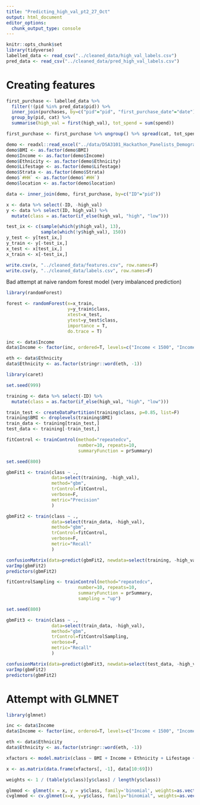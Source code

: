 ---
title: "Predicting_high_val_pt2_27_Oct"
output: html_document
editor_options: 
  chunk_output_type: console
---

```{r setup, include=FALSE}
knitr::opts_chunk$set
library(tidyverse)
labelled_data <- read_csv("../cleaned_data/high_val_labels.csv")
pred_data <- read_csv("../cleaned_data/pred_high_val_labels.csv")
```

# Creating features

```{r}
first_purchase <- labelled_data %>% 
  filter(!(pid %in% pred_data$pid)) %>%
  inner_join(purchases, by=c("pid"="pid", "first_purchase_date"="date")) %>% 
  group_by(pid, cat) %>%
  summarise(high_val = first(high_val), tot_spend = sum(spend))

first_purchase <- first_purchase %>% ungroup() %>% spread(cat, tot_spend, fill=0)
```
```{r}
demo <- readxl::read_excel("../data/DSA3101_Hackathon_Panelists_Demographics.xlsx")
demo$BMI <- as.factor(demo$BMI)
demo$Income <- as.factor(demo$Income)
demo$Ethnicity <- as.factor(demo$Ethnicity)
demo$Lifestage <- as.factor(demo$Lifestage)
demo$Strata <- as.factor(demo$Strata)
demo$`#HH` <- as.factor(demo$`#HH`)
demo$location <- as.factor(demo$location)
```

```{r}
data <- inner_join(demo, first_purchase, by=c("ID"="pid"))
```

```{r}
x <- data %>% select(-ID, -high_val)
y <- data %>% select(ID, high_val) %>% 
  mutate(class = as.factor(if_else(high_val, "high", "low")))
```

```{r}
test_ix <- c(sample(which(y$high_val), 13),
             sample(which(!y$high_val), 150))
y_test <- y[test_ix,]
y_train <- y[-test_ix,]
x_test <- x[test_ix,]
x_train <- x[-test_ix,]
```

```{r}
write.csv(x, "../cleaned_data/features.csv", row.names=F)
write.csv(y, "../cleaned_data/labels.csv", row.names=F)
```

Bad attempt at naive random forest model (very imbalanced prediction)

```{r}
library(randomForest)

forest <- randomForest(x=x_train,
                       y=y_train$class,
                       xtest=x_test,
                       ytest=y_test$class,
                       importance = T,
                       do.trace = T)
```


```{r}
inc <- data$Income 
data$Income <- factor(inc, ordered=T, levels=c("Income < 1500", "Income 1500 - 1999", "Income 2000 - 2999", "Income 3000 - 3999", "Income 4000 - 4999", "Income >5000"))

eth <- data$Ethnicity
data$Ethnicity <- as.factor(stringr::word(eth, -1))
```


```{r}
library(caret)

set.seed(999)

training <- data %>% select(-ID) %>% 
  mutate(class = as.factor(if_else(high_val, "high", "low")))

train_test <- createDataPartition(training$class, p=0.85, list=F)
training$BMI <- droplevels(training$BMI)
train_data <- training[train_test,]
test_data <- training[-train_test,]
```
```{r}
fitControl <- trainControl(method="repeatedcv", 
                           number=10, repeats=10,
                           summaryFunction = prSummary)
```

```{r}
set.seed(800)

gbmFit1 <- train(class ~ ., 
                 data=select(training, -high_val),
                 method="gbm",
                 trControl=fitControl,
                 verbose=F,
                 metric="Precision"
                 )
```

```{r}
gbmFit2 <- train(class ~ ., 
                 data=select(train_data, -high_val),
                 method="gbm",
                 trControl=fitControl,
                 verbose=F,
                 metric="Recall"
                 )
```

```{r}
confusionMatrix(data=predict(gbmFit2, newdata=select(training, -high_val)), reference=training$class)
varImp(gbmFit2)
predictors(gbmFit2)
```


```{r}
fitControlSampling <- trainControl(method="repeatedcv", 
                           number=10, repeats=10,
                           summaryFunction = prSummary,
                           sampling = "up")
```

```{r}
set.seed(800)

gbmFit3 <- train(class ~ ., 
                 data=select(train_data, -high_val),
                 method="gbm",
                 trControl=fitControlSampling,
                 verbose=F,
                 metric="Recall"
                 )
```


```{r}
confusionMatrix(data=predict(gbmFit3, newdata=select(test_data, -high_val)), reference=test_data$class)
varImp(gbmFit2)
predictors(gbmFit2)
```


# Attempt with GLMNET

```{r}
library(glmnet)

inc <- data$Income 
data$Income <- factor(inc, ordered=T, levels=c("Income < 1500", "Income 1500 - 1999", "Income 2000 - 2999", "Income 3000 - 3999", "Income 4000 - 4999", "Income >5000"))

eth <- data$Ethnicity
data$Ethnicity <- as.factor(stringr::word(eth, -1))

xfactors <- model.matrix(class ~ BMI + Income + Ethnicity + Lifestage + Strata + `#HH` + location, data = cbind(y['class'], data[2:8]))

x <- as.matrix(data.frame(xfactors[, -1], data[10:69]))

weights <- 1 / (table(y$class)[y$class] / length(y$class))

glmmod <- glmnet(x = x, y = y$class, family='binomial', weights=as.vector(weights))
cvglmmod <- cv.glmnet(x=x, y=y$class, family="binomial", weights=as.vector(weights))
```
